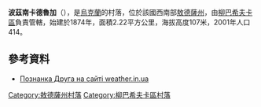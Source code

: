 {{coord|47|54|41|N|29|56|51|E|scale:30000|display=title}}

'''波茲南卡德魯加'''（{{lang-uk|Познанка Друга}}），是[[烏克蘭|烏克蘭]]的村落，位於該國西南部[[敖德薩州|敖德薩州]]，由[[柳巴希夫卡區|柳巴希夫卡區]]負責管轄，始建於1874年，面積2.22平方公里，海拔高度107米，2001年人口414。

==參考資料==
*[http://weather.in.ua/ua/odesskaja/21033 Познанка Друга на сайті weather.in.ua] {{Wayback|url=http://weather.in.ua/ua/odesskaja/21033 |date=20200930094405 }}

{{DEFAULTSORT:Познанка Друга}}
[[Category:敖德薩州村落|Category:敖德薩州村落]]
[[Category:柳巴希夫卡區村落|Category:柳巴希夫卡區村落]]


{{Odessa-geo-stub}}